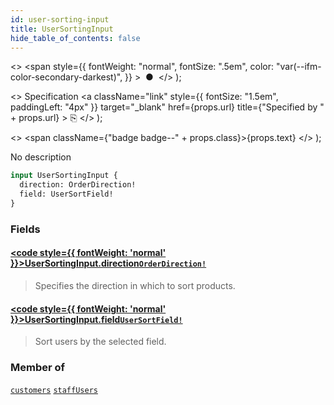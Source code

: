 ```yaml
---
id: user-sorting-input
title: UserSortingInput
hide_table_of_contents: false
---
```


  <>
    <span
      style={{
        fontWeight: "normal",
        fontSize: ".5em",
        color: "var(--ifm-color-secondary-darkest)",
      }}
    >
      &nbsp;●&nbsp;
    </span>
  </>
);

  <>
    Specification
    <a
      className="link"
      style={{ fontSize: "1.5em", paddingLeft: "4px" }}
      target="\_blank"
      href={props.url}
      title={"Specified by " + props.url}
    >
      ⎘
    </a>
  </>
);

  <>
    <span className={"badge badge--" + props.class}>{props.text}</span>
  </>
);

No description

```graphql
input UserSortingInput {
  direction: OrderDirection!
  field: UserSortField!
}
```

### Fields

#### [<code style={{ fontWeight: 'normal' }}>UserSortingInput.<b>direction</b></code>](#)<Bullet />[`OrderDirection!`](../../../api-reference/miscellaneous/enums/order-direction) <Badge class="secondary" text="non-null"/> <Badge class="secondary" text="enum"/> <Badge class="secondary" text="miscellaneous"/>

> Specifies the direction in which to sort products.

#### [<code style={{ fontWeight: 'normal' }}>UserSortingInput.<b>field</b></code>](#)<Bullet />[`UserSortField!`](../../../api-reference/users/enums/user-sort-field) <Badge class="secondary" text="non-null"/> <Badge class="secondary" text="enum"/> <Badge class="secondary" text="users"/>

> Sort users by the selected field.

### Member of

[`customers`](../../../api-reference/users/queries/customers) <Badge class="secondary" text="query"/><Bullet />[`staffUsers`](../../../api-reference/users/queries/staff-users) <Badge class="secondary" text="query"/>
